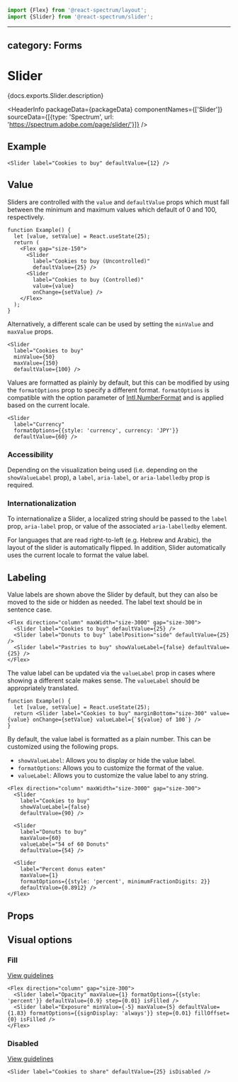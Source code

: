 <!-- Copyright 2020 Adobe. All rights reserved.
This file is licensed to you under the Apache License, Version 2.0 (the "License");
you may not use this file except in compliance with the License. You may obtain a copy
of the License at http://www.apache.org/licenses/LICENSE-2.0
Unless required by applicable law or agreed to in writing, software distributed under
the License is distributed on an "AS IS" BASIS, WITHOUT WARRANTIES OR REPRESENTATIONS
OF ANY KIND, either express or implied. See the License for the specific language
governing permissions and limitations under the License. -->



```jsx import
import {Flex} from '@react-spectrum/layout';
import {Slider} from '@react-spectrum/slider';
```

---
category: Forms
---

# Slider

<p>{docs.exports.Slider.description}</p>

<HeaderInfo
  packageData={packageData}
  componentNames={['Slider']}
  sourceData={[{type: 'Spectrum', url: 'https://spectrum.adobe.com/page/slider/'}]} />

## Example

```tsx example
<Slider label="Cookies to buy" defaultValue={12} />
```

## Value

Sliders are controlled with the `value` and `defaultValue` props which must fall between
the minimum and maximum values which default of 0 and 100, respectively.

```tsx example
function Example() {
  let [value, setValue] = React.useState(25);
  return (
    <Flex gap="size-150">
      <Slider
        label="Cookies to buy (Uncontrolled)"
        defaultValue={25} />
      <Slider
        label="Cookies to buy (Controlled)"
        value={value}
        onChange={setValue} />
    </Flex>
  );
}
```

Alternatively, a different scale can be used by setting the `minValue` and `maxValue` props.

```tsx example
<Slider
  label="Cookies to buy"
  minValue={50}
  maxValue={150}
  defaultValue={100} />
```

Values are formatted as plainly by default, but this can be modified by using the `formatOptions` prop to specify a different format.
`formatOptions` is compatible with the option parameter of [Intl.NumberFormat](https://developer.mozilla.org/en-US/docs/Web/JavaScript/Reference/Global_Objects/NumberFormat) and is applied based on the current locale.

```tsx example
<Slider
  label="Currency"
  formatOptions={{style: 'currency', currency: 'JPY'}}
  defaultValue={60} />
```

### Accessibility

Depending on the visualization being used (i.e. depending on the `showValueLabel` prop), a `label`, `aria-label`, or `aria-labelledby` prop is required.

### Internationalization

To internationalize a Slider, a localized string should be passed to the `label` prop, `aria-label` prop, or value of the associated `aria-labelledby` element.

For languages that are read right-to-left (e.g. Hebrew and Arabic), the layout of the slider is automatically flipped. In addition,
Slider automatically uses the current locale to format the value label.

## Labeling
Value labels are shown above the Slider by default, but they can also be moved to the side or hidden as needed.
The label text should be in sentence case.

```tsx example
<Flex direction="column" maxWidth="size-3000" gap="size-300">
  <Slider label="Cookies to buy" defaultValue={25} />
  <Slider label="Donuts to buy" labelPosition="side" defaultValue={25} />
  <Slider label="Pastries to buy" showValueLabel={false} defaultValue={25} />
</Flex>
```

The value label can be updated via the `valueLabel` prop in cases where showing a different scale makes sense. The `valueLabel`
should be appropriately translated.
```tsx example
function Example() {
  let [value, setValue] = React.useState(25);
  return <Slider label="Cookies to buy" marginBottom="size-300" value={value} onChange={setValue} valueLabel={`${value} of 100`} />
}
```

By default, the value label is formatted as a plain number. This can be customized using the following props.

* `showValueLabel`: Allows you to display or hide the value label.
* `formatOptions`: Allows you to customize the format of the value.
* `valueLabel`: Allows you to customize the value label to any string.

```tsx example
<Flex direction="column" maxWidth="size-3000" gap="size-300">
  <Slider
    label="Cookies to buy"
    showValueLabel={false}
    defaultValue={90} />

  <Slider
    label="Donuts to buy"
    maxValue={60}
    valueLabel="54 of 60 Donuts"
    defaultValue={54} />

  <Slider
    label="Percent donus eaten"
    maxValue={1}
    formatOptions={{style: 'percent', minimumFractionDigits: 2}}
    defaultValue={0.8912} />
</Flex>
```
## Props

<PropTable component={docs.exports.Slider} links={docs.links} />

## Visual options

### Fill
[View guidelines](https://spectrum.adobe.com/page/slider/#Fill)

```tsx example
<Flex direction="column" gap="size-300">
  <Slider label="Opacity" maxValue={1} formatOptions={{style: 'percent'}} defaultValue={0.9} step={0.01} isFilled />
  <Slider label="Exposure" minValue={-5} maxValue={5} defaultValue={1.83} formatOptions={{signDisplay: 'always'}} step={0.01} fillOffset={0} isFilled />
</Flex>
```

### Disabled
[View guidelines](https://spectrum.adobe.com/page/slider/#Semantic-colors)

```tsx example
<Slider label="Cookies to share" defaultValue={25} isDisabled />
```
